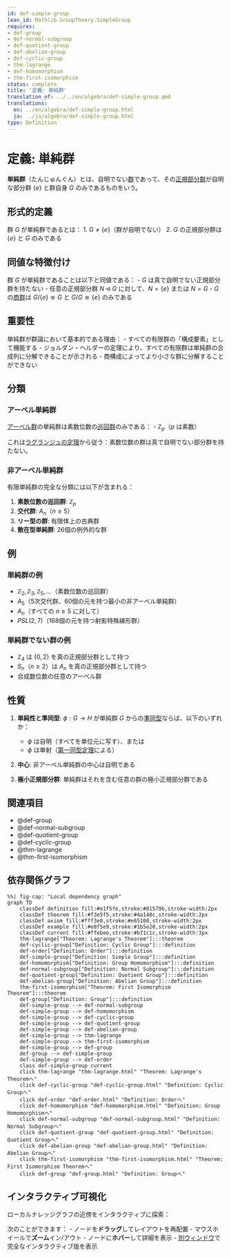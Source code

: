 ```yaml
---
id: def-simple-group
lean_id: Mathlib.GroupTheory.SimpleGroup
requires:
- def-group
- def-normal-subgroup
- def-quotient-group
- def-abelian-group
- def-cyclic-group
- thm-lagrange
- def-homomorphism
- thm-first-isomorphism
status: complete
title: '定義: 単純群'
translation_of: ../../en/algebra/def-simple-group.qmd
translations:
  en: ../en/algebra/def-simple-group.html
  ja: ../ja/algebra/def-simple-group.html
type: Definition
---
```


# 定義: 単純群 {#def-simple-group}

**単純群**（たんじゅんぐん）とは、自明でない[群](def-group.qmd)であって、その[正規部分群](def-normal-subgroup.qmd)が自明な部分群 $\{e\}$ と群自身 $G$ のみであるものをいう。

## 形式的定義

群 $G$ が単純群であるとは：
1. $G \neq \{e\}$（群が自明でない）
2. $G$ の正規部分群は $\{e\}$ と $G$ のみである

## 同値な特徴付け

群 $G$ が単純群であることは以下と同値である：
- $G$ は真で自明でない正規部分群を持たない
- 任意の正規部分群 $N \triangleleft G$ に対して、$N = \{e\}$ または $N = G$
- $G$ の[商群](def-quotient-group.qmd)は $G/\{e\} \cong G$ と $G/G \cong \{e\}$ のみである

## 重要性

単純群が群論において基本的である理由：
- すべての有限群の「構成要素」として機能する
- ジョルダン・ヘルダーの定理により、すべての有限群は単純群の合成列に分解できることが示される
- 商構成によってより小さな群に分解することができない

## 分類

### アーベル単純群
[アーベル群](def-abelian-group.qmd)の単純群は素数位数の[巡回群](def-cyclic-group.qmd)のみである：
- $\mathbb{Z}_p$（$p$ は素数）

これは[ラグランジュの定理](thm-lagrange.qmd)から従う：素数位数の群は真で自明でない部分群を持たない。

### 非アーベル単純群
有限単純群の完全な分類には以下が含まれる：

1. **素数位数の巡回群**: $\mathbb{Z}_p$
2. **交代群**: $A_n$（$n \geq 5$）
3. **リー型の群**: 有限体上の古典群
4. **散在型単純群**: 26個の例外的な群

## 例

### 単純群の例
- $\mathbb{Z}_2, \mathbb{Z}_3, \mathbb{Z}_5, \ldots$（素数位数の巡回群）
- $A_5$（5次交代群、60個の元を持つ最小の非アーベル単純群）
- $A_n$（すべての $n \geq 5$ に対して）
- $PSL(2, 7)$（168個の元を持つ射影特殊線形群）

### 単純群でない群の例
- $\mathbb{Z}_4$ は $\{0, 2\}$ を真の正規部分群として持つ
- $S_n$（$n \geq 2$）は $A_n$ を真の正規部分群として持つ
- 合成数位数の任意のアーベル群

## 性質

1. **単純性と準同型**: $\phi: G \to H$ が単純群 $G$ からの[準同型](def-homomorphism.qmd)ならば、以下のいずれか：
   - $\phi$ は自明（すべてを単位元に写す）、または
   - $\phi$ は単射（[第一同型定理](thm-first-isomorphism.qmd)による）

2. **中心**: 非アーベル単純群の中心は自明である

3. **極小正規部分群**: 単純群はそれを含む任意の群の極小正規部分群である

## 関連項目

- @def-group
- @def-normal-subgroup
- @def-quotient-group
- @def-cyclic-group
- @thm-lagrange
- @thm-first-isomorphism

## 依存関係グラフ

```mermaid
%%| fig-cap: "Local dependency graph"
graph TD
    classDef definition fill:#e1f5fe,stroke:#01579b,stroke-width:2px
    classDef theorem fill:#f3e5f5,stroke:#4a148c,stroke-width:2px
    classDef axiom fill:#fff3e0,stroke:#e65100,stroke-width:2px
    classDef example fill:#e8f5e9,stroke:#1b5e20,stroke-width:2px
    classDef current fill:#ffebee,stroke:#b71c1c,stroke-width:3px
    thm-lagrange["Theorem: Lagrange's Theorem"]:::theorem
    def-cyclic-group["Definition: Cyclic Group"]:::definition
    def-order["Definition: Order"]:::definition
    def-simple-group["Definition: Simple Group"]:::definition
    def-homomorphism["Definition: Group Homomorphism"]:::definition
    def-normal-subgroup["Definition: Normal Subgroup"]:::definition
    def-quotient-group["Definition: Quotient Group"]:::definition
    def-abelian-group["Definition: Abelian Group"]:::definition
    thm-first-isomorphism["Theorem: First Isomorphism Theorem"]:::theorem
    def-group["Definition: Group"]:::definition
    def-simple-group --> def-normal-subgroup
    def-simple-group --> def-homomorphism
    def-simple-group --> def-cyclic-group
    def-simple-group --> def-quotient-group
    def-simple-group --> def-abelian-group
    def-simple-group --> thm-lagrange
    def-simple-group --> thm-first-isomorphism
    def-simple-group --> def-group
    def-group --> def-simple-group
    def-simple-group --> def-order
    class def-simple-group current
    click thm-lagrange "thm-lagrange.html" "Theorem: Lagrange's Theoremへ"
    click def-cyclic-group "def-cyclic-group.html" "Definition: Cyclic Groupへ"
    click def-order "def-order.html" "Definition: Orderへ"
    click def-homomorphism "def-homomorphism.html" "Definition: Group Homomorphismへ"
    click def-normal-subgroup "def-normal-subgroup.html" "Definition: Normal Subgroupへ"
    click def-quotient-group "def-quotient-group.html" "Definition: Quotient Groupへ"
    click def-abelian-group "def-abelian-group.html" "Definition: Abelian Groupへ"
    click thm-first-isomorphism "thm-first-isomorphism.html" "Theorem: First Isomorphism Theoremへ"
    click def-group "def-group.html" "Definition: Groupへ"
```

## インタラクティブ可視化

ローカルナレッジグラフの近傍をインタラクティブに探索：

::: {.graph-viz data-id="def-simple-group" data-width="700" data-height="500"}
:::

次のことができます：
- ノードを**ドラッグ**してレイアウトを再配置
- マウスホイールで**ズーム**イン/アウト
- ノードに**ホバー**して詳細を表示
- [別ウィンドウ](../../output/interactive/def-simple-group.html){target="_blank"}で完全なインタラクティブ版を表示
